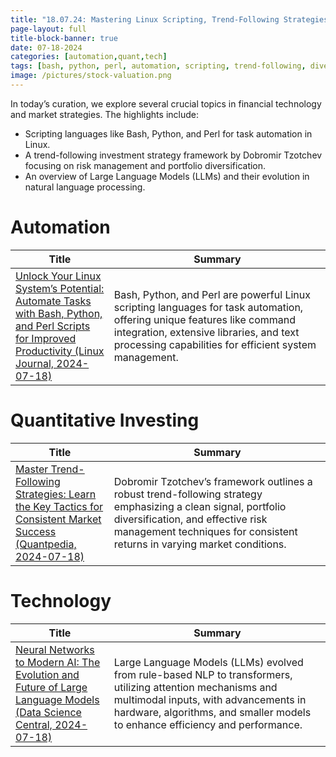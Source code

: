 ```yaml
---
title: "18.07.24: Mastering Linux Scripting, Trend-Following Strategies, and Evolution of Large Language Models in Today's Financial Landscape"
page-layout: full
title-block-banner: true
date: 07-18-2024
categories: [automation,quant,tech]
tags: [bash, python, perl, automation, scripting, trend-following, diversification, risk, language, models]
image: /pictures/stock-valuation.png
---
```


In today's curation, we explore several crucial topics in financial technology and market strategies. The highlights include:

- Scripting languages like Bash, Python, and Perl for task automation in Linux.
- A trend-following investment strategy framework by Dobromir Tzotchev focusing on risk management and portfolio diversification.
- An overview of Large Language Models (LLMs) and their evolution in natural language processing.



# Automation
| Title | Summary |
|-----|-----------|
| [Unlock Your Linux System’s Potential: Automate Tasks with Bash, Python, and Perl Scripts for Improved Productivity (Linux Journal, 2024-07-18)](https://www.linuxjournal.com/content/simple-linux-shell-scripts-bash-python-and-perl-will-get-you-and-running)   | Bash, Python, and Perl are powerful Linux scripting languages for task automation, offering unique features like command integration, extensive libraries, and text processing capabilities for efficient system management. |

# Quantitative Investing
| Title | Summary |
|-----|-----------|
| [Master Trend-Following Strategies: Learn the Key Tactics for Consistent Market Success (Quantpedia, 2024-07-18)](https://quantpedia.com/)   | Dobromir Tzotchev's framework outlines a robust trend-following strategy emphasizing a clean signal, portfolio diversification, and effective risk management techniques for consistent returns in varying market conditions. |

# Technology
| Title | Summary |
|-----|-----------|
| [Neural Networks to Modern AI: The Evolution and Future of Large Language Models (Data Science Central, 2024-07-18)](https://www.datasciencecentral.com/history-and-future-of-llms/)   | Large Language Models (LLMs) evolved from rule-based NLP to transformers, utilizing attention mechanisms and multimodal inputs, with advancements in hardware, algorithms, and smaller models to enhance efficiency and performance. |

